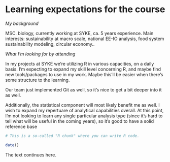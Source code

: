 
# Learning expectations for the course 

*My background*

MSC. biology, currently working at SYKE, ca. 5 years experience. 
Main interests: sustainability at macro scale, national EE-IO analysis, food system sustainability modeling, circular economy.. 

*What I'm looking for by attending* 

In my projects at SYKE we're utilizing R in various capacities, on a daily basis. 
I'm expecting to expand my skill level concerning R, and maybe find new tools/packages to use in my work. Maybe this'll be easier when there's some structure to the learning.  

Our team just implemented Git as well, so it's nice to get a bit deeper into it as well.    

Additionally, the statistical component will most likely benefit me as well. I wish to expand my repertuare of analytical capabilities overall. At this point, I'm not looking to learn any single particular analysis type (since it's hard to tell what will be useful in the coming years), so it's good to have a solid reference base 


```r
# This is a so-called "R chunk" where you can write R code.

date()

```
The text continues here.

